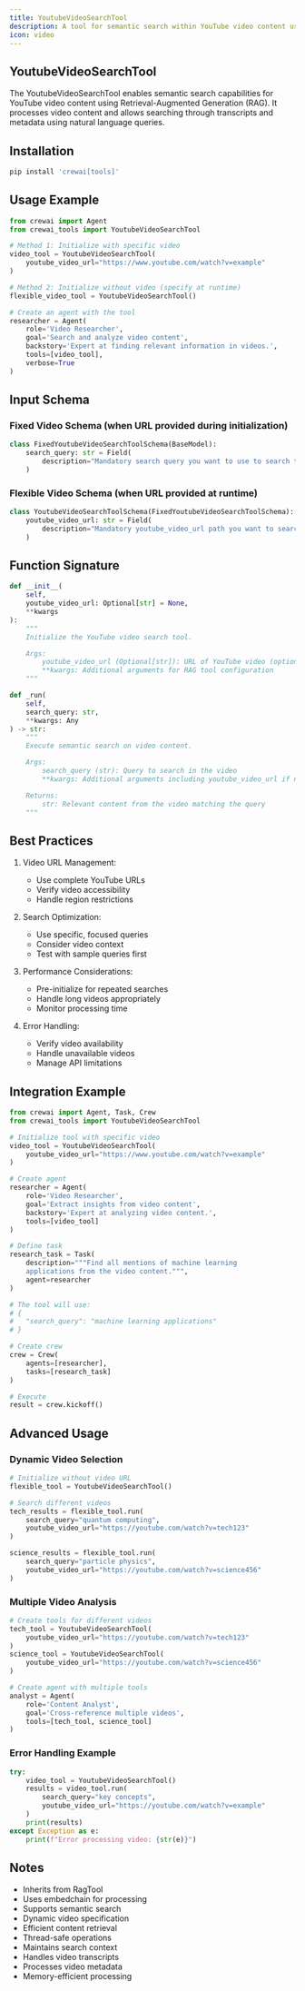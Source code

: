 ```yaml
---
title: YoutubeVideoSearchTool
description: A tool for semantic search within YouTube video content using RAG capabilities
icon: video
---
```


## YoutubeVideoSearchTool

The YoutubeVideoSearchTool enables semantic search capabilities for YouTube video content using Retrieval-Augmented Generation (RAG). It processes video content and allows searching through transcripts and metadata using natural language queries.

## Installation

```bash
pip install 'crewai[tools]'
```

## Usage Example

```python
from crewai import Agent
from crewai_tools import YoutubeVideoSearchTool

# Method 1: Initialize with specific video
video_tool = YoutubeVideoSearchTool(
    youtube_video_url="https://www.youtube.com/watch?v=example"
)

# Method 2: Initialize without video (specify at runtime)
flexible_video_tool = YoutubeVideoSearchTool()

# Create an agent with the tool
researcher = Agent(
    role='Video Researcher',
    goal='Search and analyze video content',
    backstory='Expert at finding relevant information in videos.',
    tools=[video_tool],
    verbose=True
)
```

## Input Schema

### Fixed Video Schema (when URL provided during initialization)
```python
class FixedYoutubeVideoSearchToolSchema(BaseModel):
    search_query: str = Field(
        description="Mandatory search query you want to use to search the Youtube Video content"
    )
```

### Flexible Video Schema (when URL provided at runtime)
```python
class YoutubeVideoSearchToolSchema(FixedYoutubeVideoSearchToolSchema):
    youtube_video_url: str = Field(
        description="Mandatory youtube_video_url path you want to search"
    )
```

## Function Signature

```python
def __init__(
    self,
    youtube_video_url: Optional[str] = None,
    **kwargs
):
    """
    Initialize the YouTube video search tool.

    Args:
        youtube_video_url (Optional[str]): URL of YouTube video (optional)
        **kwargs: Additional arguments for RAG tool configuration
    """

def _run(
    self,
    search_query: str,
    **kwargs: Any
) -> str:
    """
    Execute semantic search on video content.

    Args:
        search_query (str): Query to search in the video
        **kwargs: Additional arguments including youtube_video_url if not initialized

    Returns:
        str: Relevant content from the video matching the query
    """
```

## Best Practices

1. Video URL Management:
   - Use complete YouTube URLs
   - Verify video accessibility
   - Handle region restrictions

2. Search Optimization:
   - Use specific, focused queries
   - Consider video context
   - Test with sample queries first

3. Performance Considerations:
   - Pre-initialize for repeated searches
   - Handle long videos appropriately
   - Monitor processing time

4. Error Handling:
   - Verify video availability
   - Handle unavailable videos
   - Manage API limitations

## Integration Example

```python
from crewai import Agent, Task, Crew
from crewai_tools import YoutubeVideoSearchTool

# Initialize tool with specific video
video_tool = YoutubeVideoSearchTool(
    youtube_video_url="https://www.youtube.com/watch?v=example"
)

# Create agent
researcher = Agent(
    role='Video Researcher',
    goal='Extract insights from video content',
    backstory='Expert at analyzing video content.',
    tools=[video_tool]
)

# Define task
research_task = Task(
    description="""Find all mentions of machine learning 
    applications from the video content.""",
    agent=researcher
)

# The tool will use:
# {
#   "search_query": "machine learning applications"
# }

# Create crew
crew = Crew(
    agents=[researcher],
    tasks=[research_task]
)

# Execute
result = crew.kickoff()
```

## Advanced Usage

### Dynamic Video Selection
```python
# Initialize without video URL
flexible_tool = YoutubeVideoSearchTool()

# Search different videos
tech_results = flexible_tool.run(
    search_query="quantum computing",
    youtube_video_url="https://youtube.com/watch?v=tech123"
)

science_results = flexible_tool.run(
    search_query="particle physics",
    youtube_video_url="https://youtube.com/watch?v=science456"
)
```

### Multiple Video Analysis
```python
# Create tools for different videos
tech_tool = YoutubeVideoSearchTool(
    youtube_video_url="https://youtube.com/watch?v=tech123"
)
science_tool = YoutubeVideoSearchTool(
    youtube_video_url="https://youtube.com/watch?v=science456"
)

# Create agent with multiple tools
analyst = Agent(
    role='Content Analyst',
    goal='Cross-reference multiple videos',
    tools=[tech_tool, science_tool]
)
```

### Error Handling Example
```python
try:
    video_tool = YoutubeVideoSearchTool()
    results = video_tool.run(
        search_query="key concepts",
        youtube_video_url="https://youtube.com/watch?v=example"
    )
    print(results)
except Exception as e:
    print(f"Error processing video: {str(e)}")
```

## Notes

- Inherits from RagTool
- Uses embedchain for processing
- Supports semantic search
- Dynamic video specification
- Efficient content retrieval
- Thread-safe operations
- Maintains search context
- Handles video transcripts
- Processes video metadata
- Memory-efficient processing
